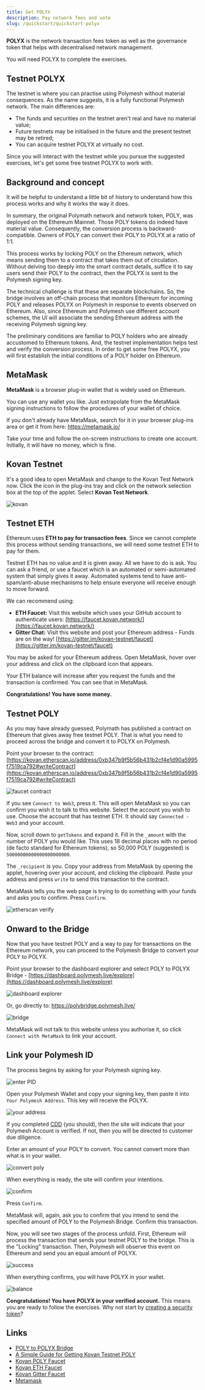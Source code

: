 ```yaml
---
title: Get POLYX
description: Pay network fees and vote
slug: /quickstart/quickstart-polyx
---
```



<YoutubePlayer videoId="zZetUxboCSI"/>

**POLYX** is the network transaction fees token as well as the governance token that helps with decentralised network management.

You will need POLYX to complete the exercises.

## Testnet POLYX

The testnet is where you can practise using Polymesh without material consequences. As the name suggests, it is a fully functional Polymesh network. The main differences are:

- The funds and securities on the testnet aren't real and have no material value;
- Future testnets may be initialised in the future and the present testnet may be retired;
- You can acquire testnet POLYX at virtually no cost.

Since you will interact with the testnet while you pursue the suggested exercises, let's get some free testnet POLYX to work with.

## Background and concept

It will be helpful to understand a little bit of history to understand how this process works and why it works the way it does.

In summary, the original Polymath network and network token, POLY, was deployed on the Ethereum Mainnet. Those POLY tokens do indeed have material value. Consequently, the conversion process is backward-compatible. Owners of POLY can convert their POLY to POLYX at a ratio of 1:1.

This process works by locking POLY on the Ethereum network, which means sending them to a contract that takes them out of circulation. Without delving too deeply into the smart contract details, suffice it to say users send their POLY to the contract, then the POLYX is sent to the Polymesh signing key.

The technical challenge is that these are separate blockchains. So, the bridge involves an off-chain process that monitors Ethereum for incoming POLY and releases POLYX on Polymesh in response to events observed on Ethereum. Also, since Ethereum and Polymesh use different account schemes, the UI will associate the sending Ethereum address with the receiving Polymesh signing key.

The preliminary conditions are familiar to POLY holders who are already accustomed to Ethereum tokens. And, the testnet implementation helps test and verify the conversion process. In order to get some free POLYX, you will first establish the initial conditions of a POLY holder on Ethereum.

## MetaMask

**MetaMask** is a browser plug-in wallet that is widely used on Ethereum.

<HighlightBox type="info">

You can use any wallet you like. Just extrapolate from the MetaMask signing instructions to follow the procedures of your wallet of choice.

</HighlightBox>

If you don't already have MetaMask, search for it in your browser plug-ins area or get it from here: https://metamask.io/

Take your time and follow the on-screen instructions to create one account. Initially, it will have no money, which is fine.

## Kovan Testnet

It's a good idea to open MetaMask and change to the Kovan Test Network now. Click the icon in the plug-ins tray and click on the network selection box at the top of the applet. Select **Kovan Test Network**.

![kovan](images/kovan.png)

## Testnet ETH

Ethereum uses **ETH to pay for transaction fees**. Since we cannot complete this process without sending transactions, we will need some testnet ETH to pay for them.

Testnet ETH has no value and it is given away. All we have to do is ask. You can ask a friend, or use a faucet which is an automated or semi-automated system that simply gives it away. Automated systems tend to have anti-spam/anti-abuse mechanisms to help ensure everyone will receive enough to move forward.

We can recommend using:

- **ETH Faucet:** Visit this website which uses your GitHub account to authenticate users: [https://faucet.kovan.network/](https://faucet.kovan.network/)
- **Gitter Chat:** Visit this website and post your Ethereum address - Funds are on the way! [https://gitter.im/kovan-testnet/faucet](https://gitter.im/kovan-testnet/faucet)

You may be asked for your Ethereum address. Open MetaMask, hover over your address and click on the clipboard icon that appears.

Your ETH balance will increase after you request the funds and the transaction is confirmed. You can see that in MetaMask.

**Congratulations! You have some money.**

## Testnet POLY

As you may have already guessed, Polymath has published a contract on Ethereum that gives away free testnet POLY. That is what you need to proceed across the bridge and convert it to POLYX on Polymesh.

Point your browser to the contract: [https://kovan.etherscan.io/address/0xb347b9f5b56b431b2cf4e1d90a5995f7519ca792#writeContract](https://kovan.etherscan.io/address/0xb347b9f5b56b431b2cf4e1d90a5995f7519ca792#writeContract)

![faucet contract](images/get-kovan-poly.png)

If you see `Connect to Web3`, press it. This will open MetaMask so you can confirm you wish it to talk to this website. Select the account you wish to use. Choose the account that has testnet ETH. It should say `Connected - Web3` and your account.

Now, scroll down to `getTokens` and expand it. Fill in the `_amount` with the number of POLY you would like. This uses 18 decimal places with no period (de facto standard for Ethereum tokens), so 50,000 POLY (suggested) is `50000000000000000000000`.

The `_recipient` is you. Copy your address from MetaMask by opening the applet, hovering over your account, and clicking the clipboard. Paste your address and press `write` to send this transaction to the contract.

MetaMask tells you the web page is trying to do something with your funds and asks you to confirm. Press `Confirm`.

![etherscan verify](images/etherscan-verify-faucet-txn.png)

## Onward to the Bridge

Now that you have testnet POLY and a way to pay for transactions on the Ethereum network, you can proceed to the Polymesh Bridge to convert your POLY to POLYX.

Point your browser to the dashboard explorer and select POLY to POLYX Bridge - [https://dashboard.polymesh.live/explore](https://dashboard.polymesh.live/explore)

![dashboard explorer](images/dashboard-explore-bridge.png)

Or, go directly to: https://polybridge.polymesh.live/

![bridge](images/polybridge.png)

MetaMask will not talk to this website unless you authorise it, so click `Connect with MetaMask` to link your account.

## Link your Polymesh ID

The process begins by asking for your Polymesh signing key.

![enter PID](images/bridge-enter-polymesh-address.png)

Open your Polymesh Wallet and copy your signing key, then paste it into `Your Polymesh Address`. This key will receive the POLYX.

![your address](images/bridge-get-your-address.png)

If you completed [CDD](/quickstart/verification-with-cdd) (you should), then the site will indicate that your Polymesh Account is verified. If not, then you will be directed to customer due diligence.

Enter an amount of your POLY to convert. You cannot convert more than what is in your wallet.

![convert poly](images/convert-poly-polyx.png)

When everything is ready, the site will confirm your intentions.

![confirm](images/confirm-poly-polyx.png)

Press `Confirm`.

MetaMask will, again, ask you to confirm that you intend to send the specified amount of POLY to the Polymesh Bridge. Confirm this transaction.

Now, you will see two stages of the process unfold. First, Ethereum will process the transaction that sends your testnet POLY to the bridge. This is the "Locking" transaction. Then, Polymesh will observe this event on Ethereum and send you an equal amount of POLYX.

![success](images/bridge-success.png)

When everything confirms, you will have POLYX in your wallet.

![balance](images/alice-balance.png)

**Congratulations! You have POLYX in your verified account.** This means you are ready to follow the exercises. Why not start by [creating a security token](/originate/creating-asset)?

## Links

- [POLY to POLYX Bridge](/polymesh-docs/network/bridge/)
- [A Simple Guide for Getting Kovan Testnet POLY](https://blog.polymath.network/a-simple-guide-for-getting-kovan-testnet-poly-27ddeb1149cb)
- [Kovan POLY Faucet](https://kovan.etherscan.io/address/0xb347b9f5b56b431b2cf4e1d90a5995f7519ca792#writeContract)
- [Kovan ETH Faucet](https://faucet.kovan.network/)
- [Kovan Gitter Faucet](https://gitter.im/kovan-testnet/faucet)
- [Metamask](https://metamask.io/)
